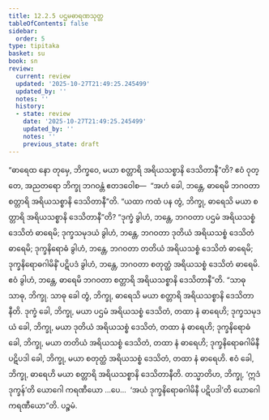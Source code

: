 ```yaml
---
title: 12.2.5 ပဌမဓာရဏသုတ္တ
tableOfContents: false
sidebar:
  order: 5
type: tipitaka
basket: su
book: sn
review:
  current: review
  updated: '2025-10-27T21:49:25.245499'
  updated_by: ''
  notes: ''
  history:
  - state: review
    date: '2025-10-27T21:49:25.245499'
    updated_by: ''
    notes: ''
    previous_state: draft
---
```



<ReviewStatus review={frontmatter.review} showDetails={true} />

<HypothesisAnnotation frontmatter={frontmatter} />

<DynamicBreadcrumb />

<Division number="1085" book="sn" e="ch" v="18" p="441">

<Paragraph number="2240" book="sn">
“ဓာရေထ နော တုမှေ, ဘိက္ခဝေ, မယာ စတ္တာရိ အရိယသစ္စာနိ ဒေသိတာနီ”တိ? ဧဝံ ဝုတ္တေ, အညတရော ဘိက္ခု ဘဂဝန္တံ ဧတဒဝေါစ—  “အဟံ ခေါ, ဘန္တေ, ဓာရေမိ ဘဂဝတာ စတ္တာရိ အရိယသစ္စာနိ ဒေသိတာနီ”တိ. “ယထာ ကထံ ပန တွံ, ဘိက္ခု, ဓာရေသိ မယာ စတ္တာရိ အရိယသစ္စာနိ ဒေသိတာနီ”တိ? “ဒုက္ခံ ခွါဟံ, ဘန္တေ, ဘဂဝတာ ပဌမံ အရိယသစ္စံ ဒေသိတံ ဓာရေမိ; ဒုက္ခသမုဒယံ ခွါဟံ, ဘန္တေ, ဘဂဝတာ ဒုတိယံ အရိယသစ္စံ ဒေသိတံ ဓာရေမိ; ဒုက္ခနိရောဓံ ခွါဟံ, ဘန္တေ, ဘဂဝတာ တတိယံ အရိယသစ္စံ ဒေသိတံ ဓာရေမိ; ဒုက္ခနိရောဓဂါမိနိံ ပဋိပဒံ ခွါဟံ, ဘန္တေ, ဘဂဝတာ စတုတ္ထံ အရိယသစ္စံ ဒေသိတံ ဓာရေမိ. ဧဝံ ခွါဟံ, ဘန္တေ, ဓာရေမိ ဘဂဝတာ စတ္တာရိ အရိယသစ္စာနိ ဒေသိတာနီ”တိ.
</Paragraph>

<Paragraph number="2241" book="sn">
“သာဓု သာဓု, ဘိက္ခု. သာဓု ခေါ တွံ, ဘိက္ခု, ဓာရေသိ မယာ စတ္တာရိ အရိယသစ္စာနိ ဒေသိတာနီတိ. ဒုက္ခံ ခေါ, ဘိက္ခု, မယာ ပဌမံ အရိယသစ္စံ ဒေသိတံ, တထာ နံ ဓာရေဟိ; ဒုက္ခသမုဒယံ ခေါ, ဘိက္ခု, မယာ ဒုတိယံ အရိယသစ္စံ ဒေသိတံ, တထာ နံ ဓာရေဟိ; ဒုက္ခနိရောဓံ ခေါ, ဘိက္ခု, မယာ တတိယံ အရိယသစ္စံ ဒေသိတံ, တထာ နံ ဓာရေဟိ; ဒုက္ခနိရောဓဂါမိနီ ပဋိပဒါ ခေါ, ဘိက္ခု, မယာ စတုတ္ထံ အရိယသစ္စံ ဒေသိတံ, တထာ နံ ဓာရေဟိ. ဧဝံ ခေါ, ဘိက္ခု, ဓာရေဟိ မယာ စတ္တာရိ အရိယသစ္စာနိ ဒေသိတာနီတိ.
</Paragraph>

<Paragraph number="2242" book="sn">
တသ္မာတိဟ, ဘိက္ခု, ‘ဣဒံ ဒုက္ခန်’တိ ယောဂေါ ကရဏီယော …ပေ…  ‘အယံ ဒုက္ခနိရောဓဂါမိနီ ပဋိပဒါ’တိ ယောဂေါ ကရဏီယော”တိ.

</Paragraph>
</Division>

<Paragraph number="2243" type="center" book="sn">
ပဉ္စမံ.
</Paragraph>